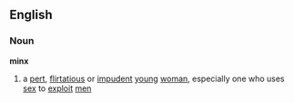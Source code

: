 ==English==
===Noun===
'''minx'''
#a [[pert]], [[flirtatious]] or [[impudent]] [[young]] [[woman]], especially one who uses [[sex]] to [[exploit]] [[men]]